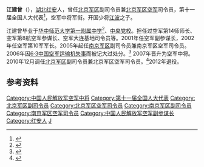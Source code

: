 '''江建曾'''（{{bd|1949年|1月|}}），[[湖北|湖北]][[红安|红安]]人，曾任[[北京军区|北京军区]]副司令员兼[[北京军区空军|北京军区空军]]司令员，第十一届全国人大代表<ref>{{cite web|url=http://military.people.com.cn/GB/42967/6972841.html|title=代表信息-江建曾|publisher=人民网|access-date=2011-01-01|archive-date=2016-03-04|archive-url=https://web.archive.org/web/20160304085155/http://military.people.com.cn/GB/42967/6972841.html|dead-url=no}}</ref>，空军中将军衔。开国少将[[江波_(少将)|江波]]之子。

江建曾毕业于[[华中师范大学第一附属中学|华中师范大学第一附属中学]]<ref>{{cite web|url=http://www.hzsdyfz.com.cn/XY/ShowArticle.asp?ArticleID=4150|title=江建曾（1966届校友）|publisher=华中师大一附中|access-date=2011-01-01|archive-date=2009-07-09|archive-url=https://web.archive.org/web/20090709211805/http://www.hzsdyfz.com.cn/XY/ShowArticle.asp?ArticleID=4150|dead-url=yes}}</ref>、[[中央党校|中央党校]]。担任过空军第14师师长、空军第8航空军参谋长、空军大连基地司令员等。2001年任空军副参谋长，2002年任空军第10军军长。2005年起任[[南京军区|南京军区]]副司令员兼南京军区空军司令员。2006年因[[6·3中国空军运输机失事|6·3中国空军运输机失事]]而被记大过处分。<ref>{{cite web|url=http://www.why.com.cn/epublish/node4/node6775/node6776/userobject7ai62457.html|title=中央军委严肃处理空军运输机坠毁等两起事故责任人 南京军区副司令员被记大过|publisher=青年报|date=2006-09-08}}{{dead link|date=2018年3月 |bot=InternetArchiveBot |fix-attempted=yes }}</ref> 2007年晋升为空军中将。2010年12月调任[[北京军区|北京军区]]副司令员兼北京军区空军司令员。<ref>{{cite web|url=http://www.chinanews.com/hb/2010/12-29/2754020.shtml|title=专家解析岁末战区空军主官调整:凸显大交流理念|publisher=中新网|access-date=2011-01-01|archive-date=2019-06-11|archive-url=https://web.archive.org/web/20190611094634/http://www.chinanews.com/hb/2010/12-29/2754020.shtml|dead-url=no}}</ref>2012年退役。

== 参考资料 ==
{{reflist}}
{{start box}}
{{s-mil}}
{{succession box|[[刘成军_(解放军)|刘成军]]|[[乙晓光|乙晓光]]|[[中国人民解放军|中国人民解放军]][[南京军区空军|南京军区空军]]司令员|2004年12月-2011年1月}}
{{succession box|[[贾永生|贾永生]]|[[麻振军|麻振军]]|[[中国人民解放军|中国人民解放军]][[北京军区空军|北京军区空军]]司令员|2011年1月-2012年6月}}
{{end box}}
{{China-mil-bio-stub}}
{{DEFAULTSORT:J}}
[[Category:中国人民解放军空军中将|Category:中国人民解放军空军中将]]
[[Category:第十一届全国人大代表|Category:第十一届全国人大代表]]
[[Category:北京军区副司令员|Category:北京军区副司令员]]
[[Category:北京军区空军司令员|Category:北京军区空军司令员]]
[[Category:南京军区副司令员|Category:南京军区副司令员]]
[[Category:南京军区空军司令员|Category:南京军区空军司令员]]
[[Category:中国人民解放军空军副参谋长|Category:中国人民解放军空军副参谋长]]
[[Category:红安人|Category:红安人]]
[[Category:江姓|J]]